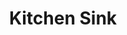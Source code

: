 ---
title: "Kitchen Sink"
meta_title: "Kitchen Sink craft"
description: "Craft de Kitchen Sink"
rank: "a"
draft: false
name: "Kitchen Sink"
recipe_img: "https://wiki.pokexgames.com/images/thumb/1/19/Kitchen_Sink.webp/190px-Kitchen_Sink.webp.png"
level: 80
craft_time: 129600
result: 1
value_npc: 1
ingredients:
  - name: "Water Stone"
    quantity: 1
    item_img: "https://wiki.pokexgames.com/images/8/80/Water-stone.gif"
    value_npc: 1
  - name: "Gyarados Tail"
    quantity: 10
    item_img: "https://wiki.pokexgames.com/images/e/e3/Gyarados_Tail.png"
    value_npc: 1
  - name: "Big Crystal"
    quantity: 5
    item_img: "https://wiki.pokexgames.com/images/c/c4/Big_Crystal.png"
    value_npc: 1
  - name: "Glass"
    quantity: 20
    item_img: "https://wiki.pokexgames.com/images/1/15/Glass.png"
    value_npc: 1
  - name: "Iron Bar"
    quantity: 120
    item_img: "https://wiki.pokexgames.com/images/6/6c/Iron_Bar.png"
    value_npc: 1
---